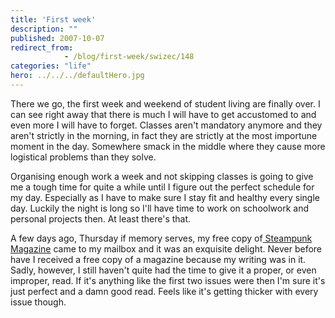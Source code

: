 ```yaml
---
title: 'First week'
description: ""
published: 2007-10-07
redirect_from: 
            - /blog/first-week/swizec/148
categories: "life"
hero: ../../../defaultHero.jpg
---
```

There we go, the first week and weekend of student living are finally over. I can see right away that there is much I will have to get accustomed to and even more I will have to forget. Classes aren&#x27;t mandatory anymore and they aren&#x27;t strictly in the morning, in fact they are strictly at the most importune moment in the day. Somewhere smack in the middle where they cause more logistical problems than they solve.

Organising enough work a week and not skipping classes is going to give me a tough time for quite a while until I figure out the perfect schedule for my day. Especially as I have to make sure I stay fit and healthy every single day. Luckily the night is long so I&#x27;ll have time to work on schoolwork and personal projects then. At least there&#x27;s that.

A few days ago, Thursday if memory serves, my free copy of[ Steampunk Magazine](http://steampunkmagazine.com/) came to my mailbox and it was an exquisite delight. Never before have I received a free copy of a magazine because my writing was in it. Sadly, however, I still haven&#x27;t quite had the time to give it a proper, or even improper, read. If it&#x27;s anything like the first two issues were then I&#x27;m sure it&#x27;s just perfect and a damn good read. Feels like it&#x27;s getting thicker with every issue though.